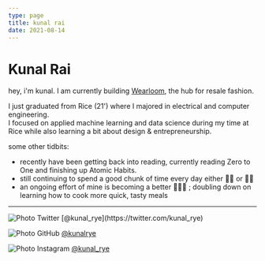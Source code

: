 ```yaml
---
type: page
title: kunal rai
date: 2021-08-14
---
```


# Kunal Rai

hey, i'm kunal. I am currently building [Wearloom](https://wearloom.com), the hub for resale fashion.

I just graduated from Rice (21') where I majored in electrical and computer engineering.  
I focused on applied machine learning and data science during my time at Rice while also learning a bit about design & entrepreneurship.    

some other tidbits:  
- recently have been getting back into reading, currently reading Zero to One and finishing up Atomic Habits.  
- still continuing to spend a good chunk of time every day either 🏋🏽 or 🚴‍♂️  
- an ongoing effort of mine is becoming a better 👨🏾‍🍳 ; doubling down on learning how to cook more quick, tasty meals  


---



<div>
  <Image
  src="/images/twitter.png"
  alt="Photo"
  width={15}
  height={15}
  priority
  className="next-image"
  /> Twitter [@kunal_rye](https://twitter.com/kunal_rye)
  <br />

  <Image
  src="/images/github.png"
  alt="Photo"
  width={15}
  height={15}
  priority
  className="next-image"
  /> GitHub [@kunalrye](https://github.com/kunalrye)
  <br />

  <Image
  src="/images/instagram.png"
  alt="Photo"
  width={15}
  height={15}
  priority
  className="next-image"
  /> Instagram [@kunal_rye](https://instagram.com/kunal_rye)
  <br />
</div>
